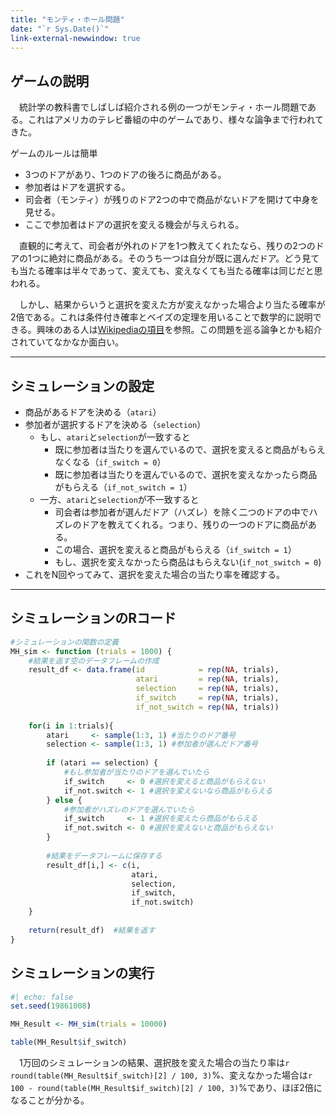 ```yaml
---
title: "モンティ・ホール問題"
date: "`r Sys.Date()`"
link-external-newwindow: true
---
```


## ゲームの説明

　統計学の教科書でしばしば紹介される例の一つがモンティ・ホール問題である。これはアメリカのテレビ番組の中のゲームであり、様々な論争まで行われてきた。

ゲームのルールは簡単

* 3つのドアがあり、1つのドアの後ろに商品がある。
* 参加者はドアを選択する。
* 司会者（モンティ）が残りのドア2つの中で商品がないドアを開けて中身を見せる。
* ここで参加者はドアの選択を変える機会が与えられる。

　直観的に考えて、司会者が外れのドアを1つ教えてくれたなら、残りの2つのドアの1つに絶対に商品がある。そのうち一つは自分が既に選んだドア。どう見ても当たる確率は半々であって、変えても、変えなくても当たる確率は同じだと思われる。

　しかし、結果からいうと選択を変えた方が変えなかった場合より当たる確率が2倍である。これは条件付き確率とベイズの定理を用いることで数学的に説明できる。興味のある人は[Wikipediaの項目](http://ja.wikipedia.org/wiki/%E3%83%A2%E3%83%B3%E3%83%86%E3%82%A3%E3%83%BB%E3%83%9B%E3%83%BC%E3%83%AB%E5%95%8F%E9%A1%8C)を参照。この問題を巡る論争とかも紹介されていてなかなか面白い。

---

## シミュレーションの設定

* 商品があるドアを決める（`atari`）
* 参加者が選択するドアを決める（`selection`）
    * もし、`atari`と`selection`が一致すると
        * 既に参加者は当たりを選んでいるので、選択を変えると商品がもらえなくなる（`if_switch = 0`）
        * 既に参加者は当たりを選んでいるので、選択を変えなかったら商品がもらえる（`if_not_switch = 1`）
    * 一方、`atari`と`selection`が不一致すると
        * 司会者は参加者が選んだドア（ハズレ）を除く二つのドアの中でハズレのドアを教えてくれる。つまり、残りの一つのドアに商品がある。
        * この場合、選択を変えると商品がもらえる（`if_switch = 1`）
        * もし、選択を変えなかったら商品はもらえない(`if_not_switch = 0`)
* これをN回やってみて、選択を変えた場合の当たり率を確認する。

---

## シミュレーションのRコード

```r
#シミュレーションの関数の定義
MH_sim <- function (trials = 1000) {
    #結果を返す空のデータフレームの作成
    result_df <- data.frame(id            = rep(NA, trials),
                            atari         = rep(NA, trials),
                            selection     = rep(NA, trials),
                            if_switch     = rep(NA, trials),
                            if_not_switch = rep(NA, trials))
    
    for(i in 1:trials){
        atari     <- sample(1:3, 1) #当たりのドア番号
        selection <- sample(1:3, 1) #参加者が選んだドア番号
        
        if (atari == selection) { 
            #もし参加者が当たりのドアを選んでいたら
            if_switch     <- 0 #選択を変えると商品がもらえない
            if_not.switch <- 1 #選択を変えないなら商品がもらえる
        } else { 
            #参加者がハズレのドアを選んでいたら
            if_switch     <- 1 #選択を変えたら商品がもらえる
            if_not.switch <- 0 #選択を変えないと商品がもらえない
        }
        
        #結果をデータフレームに保存する
        result_df[i,] <- c(i,
                           atari,
                           selection,
                           if_switch,
                           if_not.switch)
    }
    
    return(result_df)  #結果を返す
}
```

## シミュレーションの実行

```r
#| echo: false
set.seed(19861008)
```

```r
MH_Result <- MH_sim(trials = 10000)

table(MH_Result$if_switch)
```

　1万回のシミュレーションの結果、選択肢を変えた場合の当たり率は`r round(table(MH_Result$if_switch)[2] / 100, 3)`%、変えなかった場合は`r 100 - round(table(MH_Result$if_switch)[2] / 100, 3)`%であり、ほぼ2倍になることが分かる。
